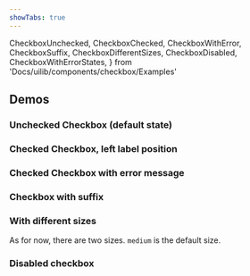 ```yaml
---
showTabs: true
---
```


  CheckboxUnchecked,
  CheckboxChecked,
  CheckboxWithError,
  CheckboxSuffix,
  CheckboxDifferentSizes,
  CheckboxDisabled,
  CheckboxWithErrorStates,
} from 'Docs/uilib/components/checkbox/Examples'

## Demos

### Unchecked Checkbox (default state)

<CheckboxUnchecked />

### Checked Checkbox, left label position

<CheckboxChecked />

### Checked Checkbox with error message

<CheckboxWithError />

### Checkbox with suffix

<CheckboxSuffix />

### With different sizes

As for now, there are two sizes. `medium` is the default size.

<CheckboxDifferentSizes />

### Disabled checkbox

<CheckboxDisabled />

<VisibleWhenVisualTest>
  <CheckboxWithErrorStates />
</VisibleWhenVisualTest>
